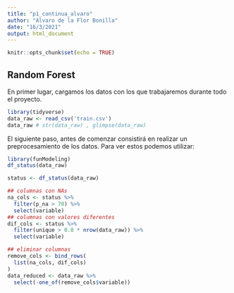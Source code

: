 ```yaml
---
title: "p1_continua_alvaro"
author: "Alvaro de la Flor Bonilla"
date: "16/3/2021"
output: html_document
---
```


```r
knitr::opts_chunk$set(echo = TRUE)
```

## Random Forest

En primer lugar, cargamos los datos con los que trabajaremos durante todo el proyecto.

```r
library(tidyverse)
data_raw <- read_csv('train.csv')
data_raw # str(data_raw) , glimpse(data_raw)
```

El siguiente paso, antes de comenzar consistirá en realizar un preprocesamiento de los datos. Para ver estos podemos utilizar:

```r
library(funModeling)
df_status(data_raw)
```
```r
status <- df_status(data_raw)

## columnas con NAs
na_cols <- status %>%
  filter(p_na > 70) %>%
  select(variable)
## columnas con valores diferentes
dif_cols <- status %>%
  filter(unique > 0.8 * nrow(data_raw)) %>%
  select(variable)

## eliminar columnas
remove_cols <- bind_rows(
  list(na_cols, dif_cols)
)
data_reduced <- data_raw %>%
  select(-one_of(remove_cols$variable))
```